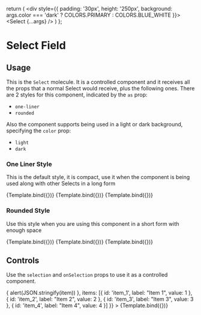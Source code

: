 <!-- Select.stories.mdx -->



<Meta title="Molecules/Select" component={Select} />

  return (
    <div style={{
      padding: '30px',
      height: '250px',
      background: args.color === 'dark' ? COLORS.PRIMARY : COLORS.BLUE_WHITE
    }}>
      <Select {...args} />
    </div>
  )
};

# Select Field

##  Usage

This is the `Select` molecule. It is a controlled component and it receives all the props that a normal Select would receive, plus the following ones.
There are 2 styles for this component, indicated by the `as` prop:

- `one-liner`
- `rounded`

Also the component supports being used in a light or dark background, specifying the `color` prop:

- `light`
- `dark`

### One Liner Style

This is the default style, it is compact, use it when the component is being used along with other Selects in a long form

<Canvas withSource="open">
  <Story
    name="one-liner-light"
    args={{
      as: 'one-liner',
      color: 'light',
      placeholder: 'Placeholder',
      disabled: false,
      items: [{
        id: 'item_1',
        label: "Item 1",
        value: 1
      }, {
        id: 'item_2',
        label: "Item 2",
        value: 2
      }, {
        id: 'item_3',
        label: "Item 3",
        value: 3
      }, {
        id: 'item_4',
        label: "Item 4",
        value: 4
      }]
    }}
  >
    {Template.bind({})}
  </Story>
</Canvas>

<Canvas withSource="open">
  <Story
    name="one-liner-light-disabled"
    args={{
      as: 'one-liner',
      placeholder: 'Disabled',
      disabled: true,
      items: [{
        id: 'item_1',
        label: "Item 1",
        value: 1
      }, {
        id: 'item_2',
        label: "Item 2",
        value: 2
      }, {
        id: 'item_3',
        label: "Item 3",
        value: 3
      }, {
        id: 'item_4',
        label: "Item 4",
        value: 4
      }]
    }}
  >
    {Template.bind({})}
  </Story>
</Canvas>

<Canvas withSource="open">
  <Story
    name="one-liner-dark"
    args={{
      as: 'one-liner',
      color: 'dark',
      placeholder: 'Placeholder',
      disabled: false,
      items: [{
        id: 'item_1',
        label: "Item 1",
        value: 1
      }, {
        id: 'item_2',
        label: "Item 2",
        value: 2
      }, {
        id: 'item_3',
        label: "Item 3",
        value: 3
      }, {
        id: 'item_4',
        label: "Item 4",
        value: 4
      }]
    }}
  >
      {Template.bind({})}
    </Story>
</Canvas>

### Rounded Style

Use this style when you are using this component in a short form with enough space

<Canvas>
  <Story
    name="rounded-light"
    args={{
      as: 'rounded',
      color: 'light',
      placeholder: 'Placeholder',
      disabled: false,
      items: [{
        id: 'item_1',
        label: "Item 1",
        value: 1
      }, {
        id: 'item_2',
        label: "Item 2",
        value: 2
      }, {
        id: 'item_3',
        label: "Item 3",
        value: 3
      }, {
        id: 'item_4',
        label: "Item 4",
        value: 4
      }]
    }}
  >
    {Template.bind({})}
  </Story>
</Canvas>

<Canvas>
  <Story
    name="rounded-light-disabled"
    args={{
      as: 'rounded',
      color: 'light',
      placeholder: 'Placeholder',
      disabled: true,
      items: [{
        id: 'item_1',
        label: "Item 1",
        value: 1
      }, {
        id: 'item_2',
        label: "Item 2",
        value: 2
      }, {
        id: 'item_3',
        label: "Item 3",
        value: 3
      }, {
        id: 'item_4',
        label: "Item 4",
        value: 4
      }]
    }}
  >
    {Template.bind({})}
  </Story>
</Canvas>

<Canvas>
  <Story
    name="rounded-dark"
    args={{
      as: 'rounded',
      color: 'dark',
      placeholder: 'Placeholder',
      disabled: false,
      items: [{
        id: 'item_1',
        label: "Item 1",
        value: 1
      }, {
        id: 'item_2',
        label: "Item 2",
        value: 2
      }, {
        id: 'item_3',
        label: "Item 3",
        value: 3
      }, {
        id: 'item_4',
        label: "Item 4",
        value: 4
      }]
    }}
  >
    {Template.bind({})}
  </Story>
</Canvas>

## Controls

Use the `selection` and `onSelection` props to use it as a controlled component.

<Canvas>
  <Story
    name="controlled"
    args={{
      selection: 'item_3',
      onSelection: (item) => { alert(JSON.stringify(item)) },
      items: [{
        id: 'item_1',
        label: "Item 1",
        value: 1
      }, {
        id: 'item_2',
        label: "Item 2",
        value: 2
      }, {
        id: 'item_3',
        label: "Item 3",
        value: 3
      }, {
        id: 'item_4',
        label: "Item 4",
        value: 4
      }]
    }}
  >
    {Template.bind({})}
  </Story>
</Canvas>
